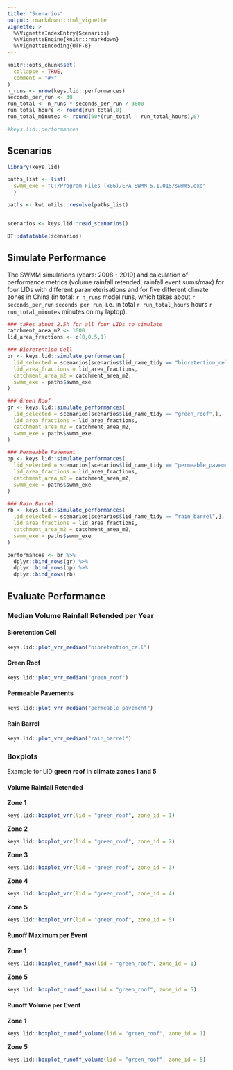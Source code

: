 ```yaml
---
title: "Scenarios"
output: rmarkdown::html_vignette
vignette: >
  %\VignetteIndexEntry{Scenarios}
  %\VignetteEngine{knitr::rmarkdown}
  %\VignetteEncoding{UTF-8}
---
```


```r
knitr::opts_chunk$set(
  collapse = TRUE,
  comment = "#>"
)
n_runs <- nrow(keys.lid::performances)
seconds_per_run <- 30
run_total <- n_runs * seconds_per_run / 3600
run_total_hours <- round(run_total,0)
run_total_minutes <- round(60*(run_total - run_total_hours),0) 

#keys.lid::performances
```

## Scenarios

```r
library(keys.lid)

paths_list <- list(
  swmm_exe = "C:/Program Files (x86)/EPA SWMM 5.1.015/swmm5.exe"
  )

paths <- kwb.utils::resolve(paths_list)


scenarios <- keys.lid::read_scenarios()

DT::datatable(scenarios)


```
## Simulate Performance

The SWMM simulations (years: 2008 - 2019) and calculation of 
performance metrics (volume rainfall retended, rainfall event sums/max) for four 
LIDs with different parameterisations and for five different climate zones 
in China (in total: `r n_runs` model runs, which takes about `r seconds_per_run` `seconds per run`, i.e. in total `r run_total_hours` hours  `r run_total_minutes` minutes on my laptop).

```r

### takes about 2.5h for all four LIDs to simulate
catchment_area_m2 <- 1000
lid_area_fractions <- c(0,0.5,1)

### Bioretention Cell
br <- keys.lid::simulate_performances(
  lid_selected = scenarios[scenarios$lid_name_tidy == "bioretention_cell",],
  lid_area_fractions = lid_area_fractions,
  catchment_area_m2 = catchment_area_m2,
  swmm_exe = paths$swmm_exe
)

### Green Roof
gr <- keys.lid::simulate_performances(
  lid_selected = scenarios[scenarios$lid_name_tidy == "green_roof",],
  lid_area_fractions = lid_area_fractions,
  catchment_area_m2 = catchment_area_m2,
  swmm_exe = paths$swmm_exe
)

### Permeable Pavement
pp <- keys.lid::simulate_performances(
  lid_selected = scenarios[scenarios$lid_name_tidy == "permeable_pavement",],
  lid_area_fractions = lid_area_fractions,
  catchment_area_m2 = catchment_area_m2,
  swmm_exe = paths$swmm_exe
)

### Rain Barrel
rb <- keys.lid::simulate_performances(
  lid_selected = scenarios[scenarios$lid_name_tidy == "rain_barrel",],
  lid_area_fractions = lid_area_fractions,
  catchment_area_m2 = catchment_area_m2,
  swmm_exe = paths$swmm_exe
)

performances <- br %>%
  dplyr::bind_rows(gr) %>%
  dplyr::bind_rows(pp) %>%
  dplyr::bind_rows(rb)

```

## Evaluate Performance

### Median Volume Rainfall Retended per Year

#### Bioretention Cell 

```r

keys.lid::plot_vrr_median("bioretention_cell")

```

#### Green Roof 

```r

keys.lid::plot_vrr_median("green_roof")

```

#### Permeable Pavements 

```r

keys.lid::plot_vrr_median("permeable_pavement")

```

#### Rain Barrel

```r

keys.lid::plot_vrr_median("rain_barrel")

```

### Boxplots

Example for LID **green roof** in **climate zones 1 and 5**

#### Volume Rainfall Retended 

**Zone 1**

```r

keys.lid::boxplot_vrr(lid = "green_roof", zone_id = 1)

```

**Zone 2**

```r

keys.lid::boxplot_vrr(lid = "green_roof", zone_id = 2)

```

**Zone 3**

```r

keys.lid::boxplot_vrr(lid = "green_roof", zone_id = 3)

```

**Zone 4**

```r

keys.lid::boxplot_vrr(lid = "green_roof", zone_id = 4)

```

**Zone 5**

```r

keys.lid::boxplot_vrr(lid = "green_roof", zone_id = 5)

```

#### Runoff Maximum per Event 

**Zone 1**

```r

keys.lid::boxplot_runoff_max(lid = "green_roof", zone_id = 1)

```
**Zone 5**

```r

keys.lid::boxplot_runoff_max(lid = "green_roof", zone_id = 5)

```

#### Runoff Volume per Event 

**Zone 1**

```r

keys.lid::boxplot_runoff_volume(lid = "green_roof", zone_id = 1)

```
**Zone 5**

```r

keys.lid::boxplot_runoff_volume(lid = "green_roof", zone_id = 5)

```
